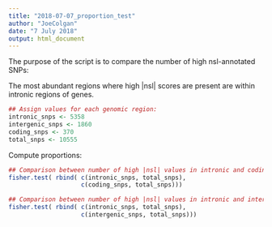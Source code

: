 ```yaml
---
title: "2018-07-07_proportion_test"
author: "JoeColgan"
date: "7 July 2018"
output: html_document
---
```


The purpose of the script is to compare the number of high nsl-annotated SNPs:

The most abundant regions where high |nsl| scores are present are within intronic regions
of genes.  

```r
## Assign values for each genomic region:
intronic_snps <- 5358
intergenic_snps <- 1860
coding_snps <- 370
total_snps <- 10555
```

Compute proportions:

```r
## Comparison between number of high |nsl| values in intronic and coding regions
fisher.test( rbind( c(intronic_snps, total_snps), 
                    c(coding_snps, total_snps)))

## Comparison between number of high |nsl| values in intronic and intergenic regions
fisher.test( rbind( c(intronic_snps, total_snps), 
                    c(intergenic_snps, total_snps)))
```

